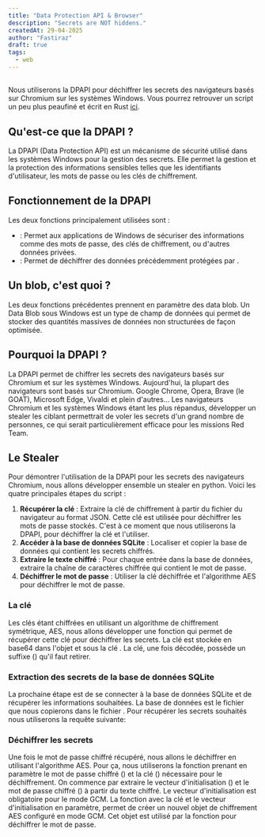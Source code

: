 ```yaml
---
title: "Data Protection API & Browser"
description: "Secrets are NOT hiddens."
createdAt: 29-04-2025
author: "Fastiraz"
draft: true
tags:
  - web
---
```



## 
Nous utiliserons la DPAPI pour déchiffrer les secrets des navigateurs basés sur Chromium sur les systèmes Windows. Vous pourrez retrouver un script un peu plus peaufiné et écrit en Rust [ici](https://github.com/Fastiraz/chromium-based-browsers-secrets-dump).

## Qu'est-ce que la DPAPI ?
La DPAPI (Data Protection API) est un mécanisme de sécurité utilisé dans les systèmes
Windows pour la gestion des secrets. Elle permet la gestion et la protection des informations sensibles telles que les identifiants d'utilisateur, les mots de passe ou les clés de chiffrement.

## Fonctionnement de la DPAPI
Les deux fonctions principalement utilisées sont :

- :
	Permet aux applications de Windows de sécuriser des informations comme des mots de passe, des clés de chiffrement, ou d'autres données privées.
- :
	Permet de déchiffrer des données précédemment protégées par .

## Un blob, c'est quoi ?
Les deux fonctions précédentes prennent en paramètre des data blob. Un Data Blob sous Windows est un type de champ de données qui permet de stocker des quantités massives de données non structurées de façon optimisée.

## Pourquoi la DPAPI ?
La DPAPI permet de chiffrer les secrets des navigateurs basés sur Chromium et sur les systèmes Windows. Aujourd'hui, la plupart des navigateurs sont basés sur Chromium. Google Chrome, Opera, Brave (le GOAT), Microsoft Edge, Vivaldi et plein d'autres... Les navigateurs Chromium et les systèmes Windows étant les plus répandus, développer un stealer les ciblant permettrait de voler les secrets d'un grand nombre de personnes, ce qui serait particulièrement efficace pour les missions Red Team.

## Le Stealer
Pour démontrer l'utilisation de la DPAPI pour les secrets des navigateurs Chromium, nous allons développer ensemble un stealer en python.
Voici les quatre principales étapes du script :

1. **Récupérer la clé** : Extraire la clé de chiffrement à partir du fichier  du navigateur au format JSON. Cette clé est utilisée pour déchiffrer les mots de passe stockés. C'est à ce moment que nous utiliserons la DPAPI, pour déchiffrer la clé et l'utiliser.
2. **Accéder à la base de données SQLite** : Localiser et copier la base de données  qui contient les secrets chiffrés.
3. **Extraire le texte chiffré** : Pour chaque entrée dans la base de données, extraire la chaîne de caractères chiffrée qui contient le mot de passe.
4. **Déchiffrer le mot de passe** : Utiliser la clé déchiffrée et l'algorithme AES pour déchiffrer le mot de passe.

### La clé
Les clés étant chiffrées en utilisant un algorithme de chiffrement symétrique, AES, nous allons développer une fonction qui permet de récupérer cette clé pour déchiffrer les secrets. La clé est stockée en base64 dans l'objet  et sous la clé . La clé, une fois décodée, possède un suffixe () qu'il faut retirer.



### Extraction des secrets de la base de données SQLite
La prochaine étape est de se connecter à la base de données SQLite et de récupérer les informations souhaitées. La base de données est le fichier  que nous copierons dans le fichier .
Pour récupérer les secrets souhaités nous utiliserons la requête suivante:




### Déchiffrer les secrets
Une fois le mot de passe chiffré récupéré, nous allons le déchiffrer en utilisant l'algorithme AES. Pour ça, nous utiliserons la fonction  prenant en paramètre le mot de passe chiffré () et la clé () nécessaire pour le déchiffrement. On commence par extraire le vecteur d'initialisation () et le mot de passe chiffré () à partir du texte chiffré. Le vecteur d'initialisation est obligatoire pour le mode GCM. La fonction  avec la clé et le vecteur d'initialisation en paramètre, permet de créer un nouvel objet de chiffrement AES configuré en mode GCM. Cet objet est utilisé par la fonction  pour déchiffrer le mot de passe.
